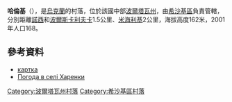 {{coord|49|58|19|N|34|11|9|E|scale:100000_region:UA|display=title}}

'''哈倫基'''（{{lang-uk|Харенки}}），是[[烏克蘭|烏克蘭]]的村落，位於該國中部[[波爾塔瓦州|波爾塔瓦州]]，由[[希沙基區|希沙基區]]負責管轄，分別距離[[諾西_(希沙基區)|諾西]]和[[波爾斯卡利夫卡|波爾斯卡利夫卡]]1.5公里、[[米海利基_(希沙基區)|米海利基]]2公里，海拔高度162米，2001年人口168。

==參考資料==
* [http://gska2.rada.gov.ua/pls/z7502/A005?rdat1=26.04.2009&rf7571=26987 картка]{{dead link|date=2017年12月 |bot=InternetArchiveBot |fix-attempted=yes }}
* [http://weather.in.ua/ua/poltavskaja/27237 Погода в селі Харенки] {{Wayback|url=http://weather.in.ua/ua/poltavskaja/27237 |date=20210613030536 }}

{{DEFAULTSORT:Харенки}}
[[Category:波爾塔瓦州村落|Category:波爾塔瓦州村落]]
[[Category:希沙基區村落|Category:希沙基區村落]]


{{Poltava-geo-stub}}